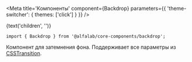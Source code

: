 

<Meta
    title='Компоненты'
    component={Backdrop}
    parameters={{ 'theme-switcher': { themes: ['click'] } }}
/>

<Story name="Backdrop">
    <Backdrop
        open={boolean('open', false)}
        invisible={boolean('invisible', false)}
        unmountOnExit={boolean('unmountOnExit', false)}
    >
        {text('children', '')}
    </Backdrop>
</Story>


<!-- Docs -->

<ComponentHeader
    name='Backdrop'
    version={version}
    package='@alfalab/core-components/backdrop'
    stage={1}
/>


```tsx
import { Backdrop } from '@alfalab/core-components/backdrop';
```

Компонент для затемнения фона.
Поддерживает все параметры из [CSSTransition](http://reactcommunity.org/react-transition-group/css-transition).

<Props of={Backdrop} />
